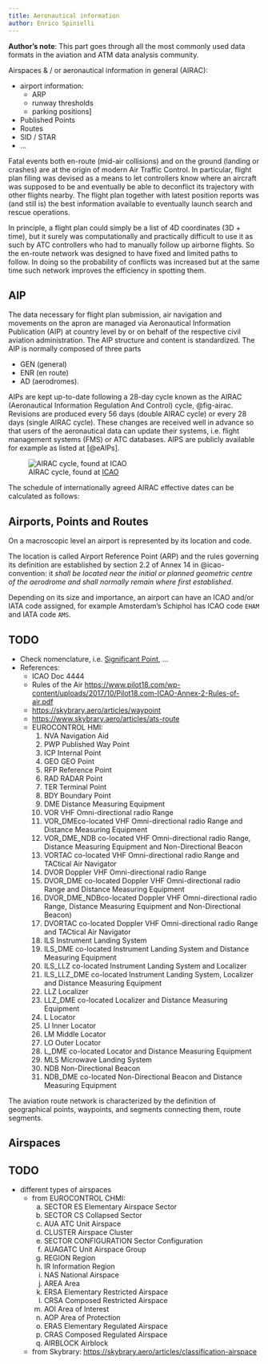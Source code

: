```yaml
---
title: Aeronautical information
author: Enrico Spinielli
---
```


::: {.infobox .note}
**Author's note**: This part goes through all the most commonly used data formats
in the aviation and ATM data analysis community.

Airspaces & / or aeronautical information in general (AIRAC):

* airport information:
    - ARP
    - runway thresholds
    - parking positions]
* Published Points
* Routes
* SID / STAR
* ...
:::




Fatal events both en-route (mid-air collisions) and on the ground (landing or crashes)
are at the origin of modern Air Traffic Control.
In particular, flight plan filing was devised as a means to let
controllers know where an aircraft was supposed to be and eventually be able
to deconflict its trajectory with other flights nearby.
The flight plan together with latest position reports was (and still is)
the best information available to eventually launch search and rescue operations.

In principle, a flight plan could simply be a list of 4D coordinates (3D + time),
but it surely was computationally and practically difficult to use it as such
by ATC controllers who had to manually follow up airborne flights.
So the en-route network was designed to have fixed and limited  paths to follow.
In doing so the probability of conflicts was increased but at the same time such
network improves the efficiency in spotting them.


## AIP
The data necessary for flight plan submission, air navigation and movements
on the apron are managed via Aeronautical Information Publication (AIP) at
country level by or on behalf of the respective civil aviation administration.
The AIP structure and content is standardized. The AIP is normally composed
of three parts

- GEN (general)
- ENR (en route)
- AD (aerodromes).

AIPs are kept up-to-date following a 28-day cycle known as the AIRAC
(Aeronautical Information Regulation And Control) cycle, @fig-airac.
Revisions are produced every 56 days (double AIRAC cycle) or 
every 28 days (single AIRAC cycle).
These changes are received well in advance so that users of the aeronautical data
can update their systems, i.e. flight management systems (FMS) or ATC databases.
AIPS are publicly available for example as listed at [@eAIPs].

![AIRAC cycle, found at [ICAO](https://www.icao.int/airnavigation/information-management/Pages/AIRAC.aspx)](../../images/AIRAC-cycle.jpg){#fig-airac}

The schedule of internationally agreed AIRAC effective dates can be calculated
as follows:





## Airports, Points and Routes

On a macroscopic level an airport is represented by its location and code.

The location is called Airport Reference Point (ARP) and
the rules governing its definition are established by section 2.2 of Annex 14
in @icao-convention:
it _shall be located near the initial or planned geometric centre of
the aerodrome and shall normally remain where first established_.

Depending on its size and importance, an airport can have an ICAO and/or IATA
code assigned, for example Amsterdam's Schiphol has ICAO code `EHAM` and
IATA code `AMS`.



:::{.callout-note collapse=false appearance='default' icon=true}
## TODO
- Check nomenclature, i.e. [Significant Point](https://aviation.stackexchange.com/a/80480), ...
- References:
  * ICAO Doc 4444
  * Rules of the Air <https://www.pilot18.com/wp-content/uploads/2017/10/Pilot18.com-ICAO-Annex-2-Rules-of-air.pdf>
  * <https://skybrary.aero/articles/waypoint>
  * <https://www.skybrary.aero/articles/ats-route>
  * EUROCONTROL HMI:
    1. NVA Navigation Aid
    1. PWP Published Way Point
    1. ICP Internal Point
    1. GEO GEO Point
    1. RFP Reference Point
    1. RAD RADAR Point
    1. TER Terminal Point
    1. BDY Boundary Point
    1. DME Distance Measuring Equipment
    1. VOR VHF Omni-directional radio Range
    1. VOR_DMEco-located VHF Omni-directional radio Range and Distance Measuring Equipment
    1. VOR_DME_NDB co-located VHF Omni-directional radio Range,
       Distance Measuring Equipment and Non-Directional Beacon
    1. VORTAC co-located VHF Omni-directional radio Range and TACtical Air Navigator
    1. DVOR Doppler VHF Omni-directional radio Range
    1. DVOR_DME co-located Doppler VHF Omni-directional radio Range and Distance Measuring Equipment
    1. DVOR_DME_NDBco-located Doppler VHF Omni-directional radio Range,
       Distance Measuring Equipment and Non-Directional Beacon)
    1. DVORTAC co-located Doppler VHF Omni-directional radio Range and TACtical Air Navigator
    1. ILS Instrument Landing System
    1. ILS_DME co-located Instrument Landing System and Distance Measuring Equipment
    1. ILS_LLZ co-located Instrument Landing System and Localizer
    1. ILS_LLZ_DME co-located Instrument Landing System, Localizer and Distance Measuring Equipment
    1. LLZ Localizer
    1. LLZ_DME co-located Localizer and Distance Measuring Equipment
    1. L Locator
    1. LI Inner Locator
    1. LM Middle Locator
    1. LO Outer Locator
    1. L_DME co-located Locator and Distance Measuring Equipment
    1. MLS Microwave Landing System
    1. NDB Non-Directional Beacon
    1. NDB_DME co-located Non-Directional Beacon and Distance Measuring Equipment

:::


The aviation route network is characterized by the definition of geographical
points, waypoints, and segments connecting them, route segments.

## Airspaces

:::{.callout-note collapse=false appearance='default' icon=true}
## TODO
   * different types of airspaces
      - from EUROCONTROL CHMI:
         a) SECTOR ES Elementary Airspace Sector
         b) SECTOR CS Collapsed Sector
         c) AUA ATC Unit Airspace
         d) CLUSTER Airspace Cluster
         e) SECTOR CONFIGURATION Sector Configuration
         f) AUAGATC Unit Airspace Group
         g) REGION Region
         h) IR Information Region
         i) NAS National Airspace
         j) AREA Area
         k) ERSA Elementary Restricted Airspace
         l) CRSA Composed Restricted Airspace
         m) AOI Area of Interest
         n) AOP Area of Protection
         o) ERAS Elementary Regulated Airspace
         p) CRAS Composed  Regulated Airspace
         q) AIRBLOCK Airblock
      - from Skybrary: <https://skybrary.aero/articles/classification-airspace>
:::



